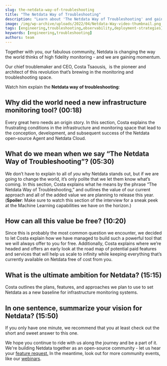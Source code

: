 ```yaml
---
slug: the-netdata-way-of-troubleshooting
title: "The Netdata Way of Troubleshooting"
description: "Learn about 'The Netdata Way of Troubleshooting' and gain insights into effective troubleshooting techniques for optimized system performance."
image: /img/wp-archive/uploads/2022/04/Netdata-Way-video-thumbnail.png
tags: [engineering,troubleshooting,observability,deployment-strategies]
keywords: [engineering,troubleshooting]
authors: team
---
```


Together with you, our fabulous community, Netdata is changing the way the world thinks of high fidelity monitoring - and we are gaining momentum.

<!--truncate-->

Our chief troublemaker and CEO, Costa Tsaousis,  is the pioneer and architect of this revolution that’s brewing in the monitoring and troubleshooting space.

 Watch him explain the <strong>Netdata way of troubleshooting</strong>:

<ReactPlayer controls width='100%' url='https://www.youtube.com/embed/ExjwwrgXvPg'/>

## Why did the world need a new infrastructure monitoring tool? (00:18)

Every great hero needs an origin story. In this section, Costa explains the frustrating conditions in the infrastructure and monitoring space that lead to the conception, development, and subsequent success of the Netdata open-source Agent and Netdata Cloud.

## What do we mean when we say “The Netdata Way of Troubleshooting”? (05:30)

We don’t have to explain to all of <i>you</i> why Netdata stands out, but if we are going to change the world, it’s only polite that we let them know what’s coming. In this section, Costa explains what he means by the phrase “The Netdata Way of Troubleshooting,” and outlines the value of our current approach and all of the added value we are planning to release this year. (<b>Spoiler</b>: Make sure to watch this section of the interview for a sneak peek at the Machine Learning capabilities we have on the horizon.)

## How can all this value be free? (10:20)

Since this is probably the most common question we encounter, we decided to let Costa explain how we have managed to build such a powerful tool that we will always offer to you for free. Additionally, Costa explains where we’re headed and offers an early look at the road map of potential paid features and services that will help us scale to infinity while keeping everything that’s currently available on Netdata free of cost from you.

## What is the ultimate ambition for Netdata? (15:15)

Costa outlines the plans, features, and approaches we plan to use to set Netdata as a new baseline for infrastructure monitoring systems.

## In one sentence, summarize your vision for Netdata? (15:50)

If you only have one minute, we recommend that you at least check out the short and sweet answer to this one.

We hope you continue to ride with us along the journey and be a part of it. We're building Netdata together as an open-source community - let us hear your <a href="https://github.com/netdata/netdata/issues/new?assignees=&amp;labels=feature+request%2Cneeds+triage&amp;template=FEAT_REQUEST.yml&amp;title=%5BFeat%5D%3A+">feature request.</a> In the meantime, look out for more community events, like our <a href="https://www.youtube.com/watch?v=lBd0-TFJGAY">webinars</a>. 